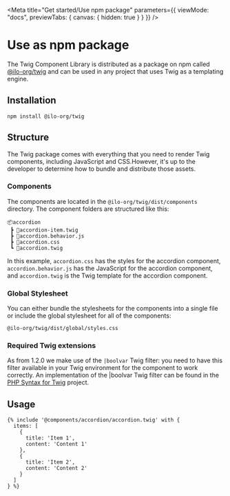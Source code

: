 <Meta
  title="Get started/Use npm package"
  parameters={{ viewMode: "docs", previewTabs: { canvas: { hidden: true } } }}
/>

# Use as npm package

The Twig Component Library is distributed as a package on npm called [@ilo-org/twig](https://www.npmjs.com/package/@ilo-org/twig) and can be used in any project that uses Twig as a templating engine.

## Installation

`npm install @ilo-org/twig`

## Structure

The Twig package comes with everything that you need to render Twig components, including JavaScript and CSS.However, it's up to the developer to determine how to bundle and distribute those assets.

### Components

The components are located in the `@ilo-org/twig/dist/components` directory. The component folders are structured like this:

```
📦accordion
 ┣ 📜accordion-item.twig
 ┣ 📜accordion.behavior.js
 ┣ 📜accordion.css
 ┗ 📜accordion.twig
```

In this example, `accordion.css` has the styles for the accordion component, `accordion.behavior.js` has the JavaScript for the accordion component, and `accordion.twig` is the Twig template for the accordion component.

### Global Stylesheet

You can either bundle the stylesheets for the components into a single file or include the global stylesheet for all of the components:

`@ilo-org/twig/dist/global/styles.css`

### Required Twig extensions

As from 1.2.0 we make use of the `|boolvar` Twig filter: you need to have this filter available in your Twig environment for the component to work correctly. An implementation of the |boolvar Twig filter can be found in the [PHP Syntax for Twig](https://github.com/squirrelphp/twig-php-syntax) project.

## Usage

```twig
{% include '@components/accordion/accordion.twig' with {
  items: [
    {
      title: 'Item 1',
      content: 'Content 1'
    },
    {
      title: 'Item 2',
      content: 'Content 2'
    }
  ]
} %}
```
